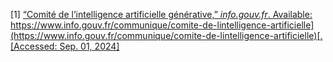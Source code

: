 \[1\]	[“Comité de l’intelligence artificielle générative,” *info.gouv.fr*. Available:](http://paperpile.com/b/Lj1YHA/njwm) [https://www.info.gouv.fr/communique/comite-de-lintelligence-artificielle](https://www.info.gouv.fr/communique/comite-de-lintelligence-artificielle)[. \[Accessed: Sep. 01, 2024\]](http://paperpile.com/b/Lj1YHA/njwm)  
